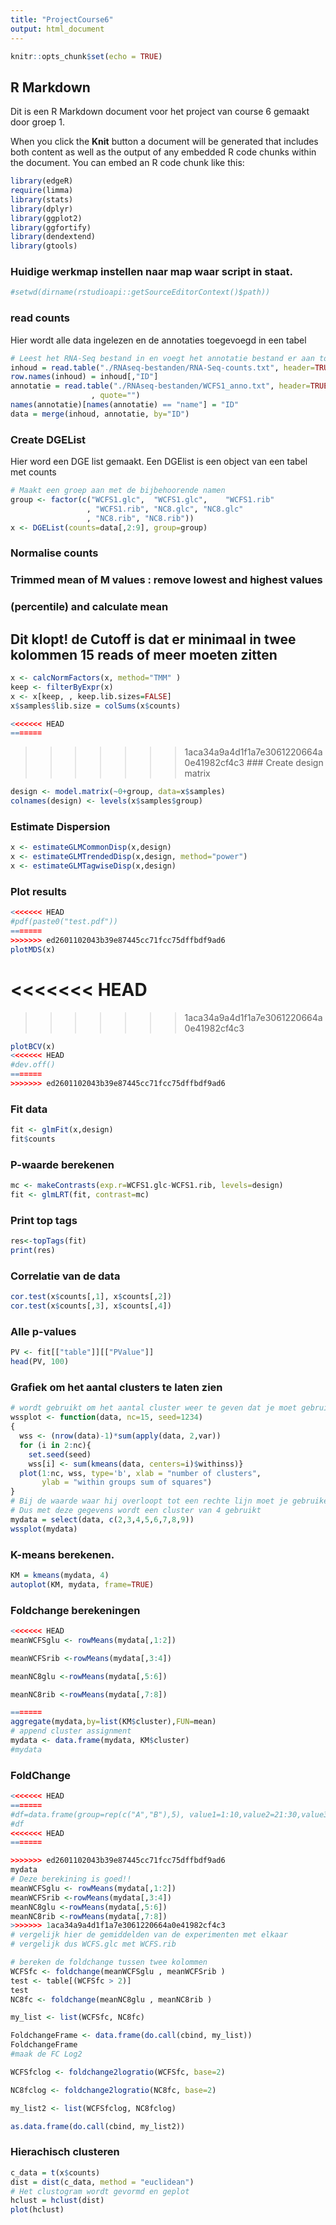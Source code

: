 ```yaml
---
title: "ProjectCourse6"
output: html_document
---
```


```r
knitr::opts_chunk$set(echo = TRUE)
```

## R Markdown

Dit is een R Markdown document voor het project van course 6 
gemaakt door groep 1.

When you click the **Knit** button a document will be generated that includes 
both content as well as the output of any embedded R code chunks within the 
document. You can embed an R code chunk like this:


```r
library(edgeR)
require(limma)
library(stats)
library(dplyr)
library(ggplot2)
library(ggfortify)
library(dendextend)
library(gtools)
```
### Huidige werkmap instellen naar map waar script in staat. 
```r
#setwd(dirname(rstudioapi::getSourceEditorContext()$path))
```
### read counts
Hier wordt alle data ingelezen en de annotaties toegevoegd in een tabel
```r
# Leest het RNA-Seq bestand in en voegt het annotatie bestand er aan toe
inhoud = read.table("./RNAseq-bestanden/RNA-Seq-counts.txt", header=TRUE)
row.names(inhoud) = inhoud[,"ID"]
annotatie = read.table("./RNAseq-bestanden/WCFS1_anno.txt", header=TRUE, sep="\t"
                  , quote="")
names(annotatie)[names(annotatie) == "name"] = "ID"
data = merge(inhoud, annotatie, by="ID")
```

### Create DGEList
Hier word een DGE list gemaakt. Een DGElist is een object van een tabel met counts
```r
# Maakt een groep aan met de bijbehoorende namen
group <- factor(c("WCFS1.glc",	"WCFS1.glc",	"WCFS1.rib"
                 , "WCFS1.rib", "NC8.glc", "NC8.glc"	
                 , "NC8.rib", "NC8.rib"))
x <- DGEList(counts=data[,2:9], group=group)
```

### Normalise counts
### Trimmed mean of M values : remove lowest and highest values
### (percentile) and calculate mean

## Dit klopt! de Cutoff is dat er minimaal in twee kolommen 15 reads of meer moeten zitten
```r
x <- calcNormFactors(x, method="TMM" )
keep <- filterByExpr(x)
x <- x[keep, , keep.lib.sizes=FALSE]
x$samples$lib.size = colSums(x$counts)

<<<<<<< HEAD
=======
```

>>>>>>> 1aca34a9a4d1f1a7e3061220664a0e41982cf4c3
### Create design matrix
```r
design <- model.matrix(~0+group, data=x$samples)
colnames(design) <- levels(x$samples$group)
```

### Estimate Dispersion
```r
x <- estimateGLMCommonDisp(x,design)
x <- estimateGLMTrendedDisp(x,design, method="power")
x <- estimateGLMTagwiseDisp(x,design)
```

### Plot results
```r
<<<<<<< HEAD
#pdf(paste0("test.pdf"))
=======
>>>>>>> ed2601102043b39e87445cc71fcc75dffbdf9ad6
plotMDS(x)
```
<<<<<<< HEAD
=======

>>>>>>> 1aca34a9a4d1f1a7e3061220664a0e41982cf4c3
```r
plotBCV(x)
<<<<<<< HEAD
#dev.off()
=======
>>>>>>> ed2601102043b39e87445cc71fcc75dffbdf9ad6
```

### Fit data
```r
fit <- glmFit(x,design)
fit$counts
```

### P-waarde berekenen
```r
mc <- makeContrasts(exp.r=WCFS1.glc-WCFS1.rib, levels=design)
fit <- glmLRT(fit, contrast=mc)
```
### Print top tags
```r
res<-topTags(fit)
print(res)
```
### Correlatie van de data
```r
cor.test(x$counts[,1], x$counts[,2])
cor.test(x$counts[,3], x$counts[,4])
```
### Alle p-values
```r
PV <- fit[["table"]][["PValue"]]
head(PV, 100)
```
### Grafiek om het aantal clusters te laten zien
```r
# wordt gebruikt om het aantal cluster weer te geven dat je moet gebruiken voor de K-means
wssplot <- function(data, nc=15, seed=1234)
{
  wss <- (nrow(data)-1)*sum(apply(data, 2,var))
  for (i in 2:nc){
    set.seed(seed)
    wss[i] <- sum(kmeans(data, centers=i)$withinss)}
  plot(1:nc, wss, type='b', xlab = "number of clusters", 
       ylab = "within groups sum of squares")
}
# Bij de waarde waar hij overloopt tot een rechte lijn moet je gebruiken voor aantal clusters.
# Dus met deze gegevens wordt een cluster van 4 gebruikt
mydata = select(data, c(2,3,4,5,6,7,8,9))
wssplot(mydata)
```



### K-means berekenen.
```r
KM = kmeans(mydata, 4)
autoplot(KM, mydata, frame=TRUE)
```

### Foldchange berekeningen
```r
<<<<<<< HEAD
meanWCFSglu <- rowMeans(mydata[,1:2])

meanWCFSrib <-rowMeans(mydata[,3:4])

meanNC8glu <-rowMeans(mydata[,5:6])

meanNC8rib <-rowMeans(mydata[,7:8])

=======
aggregate(mydata,by=list(KM$cluster),FUN=mean)
# append cluster assignment
mydata <- data.frame(mydata, KM$cluster)
#mydata
```

### FoldChange
```r

<<<<<<< HEAD
=======
#df=data.frame(group=rep(c("A","B"),5), value1=1:10,value2=21:30,value3=41:50,stringsAsFactors = F)
#df
<<<<<<< HEAD
=======

>>>>>>> ed2601102043b39e87445cc71fcc75dffbdf9ad6
mydata
# Deze berekining is goed!!
meanWCFSglu <- rowMeans(mydata[,1:2])
meanWCFSrib <-rowMeans(mydata[,3:4])
meanNC8glu <-rowMeans(mydata[,5:6])
meanNC8rib <-rowMeans(mydata[,7:8])
>>>>>>> 1aca34a9a4d1f1a7e3061220664a0e41982cf4c3
# vergelijk hier de gemiddelden van de experimenten met elkaar
# vergelijk dus WCFS.glc met WCFS.rib

# bereken de foldchange tussen twee kolommen
WCFSfc <- foldchange(meanWCFSglu , meanWCFSrib )
test <- table[(WCFSfc > 2)]
test
NC8fc <- foldchange(meanNC8glu , meanNC8rib )

my_list <- list(WCFSfc, NC8fc)

FoldchangeFrame <- data.frame(do.call(cbind, my_list))
FoldchangeFrame
#maak de FC Log2

WCFSfclog <- foldchange2logratio(WCFSfc, base=2)

NC8fclog <- foldchange2logratio(NC8fc, base=2)

my_list2 <- list(WCFSfclog, NC8fclog)

as.data.frame(do.call(cbind, my_list2))
```

### Hierachisch clusteren
```r
c_data = t(x$counts)
dist = dist(c_data, method = "euclidean")
# Het clustogram wordt gevormd en geplot
hclust = hclust(dist)
plot(hclust)
```